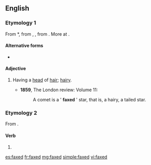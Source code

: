 ==English==

===Etymology 1===
From {{etyl|enm}} *{{term||faxed|lang=enm}}, from {{etyl|ang}} {{term|feaxed|lang=ang}}, {{term|gefeaxed|ġefeaxed|haired, having hair|lang=ang}}, from {{term|feax||hair|lang=ang}}. More at {{l|en|fax}}.

====Alternative forms====
* {{l|en|fixed}}

====Adjective====
{{en-adjective}}

# {{archaic|obsolete}} Having a [[head]] of [[hair]]; [[hairy]].
#*'''1859''', The London review: Volume 11:
#*: A comet is a ' '''faxed''' ' star, that is, a hairy, a tailed star.

===Etymology 2===
From {{term|fax||to send a fax/facsimile|lang=en}}.

====Verb====
{{infl|en|verb form}}

# {{past of|fax}}

[[es:faxed]]
[[fr:faxed]]
[[mg:faxed]]
[[simple:faxed]]
[[vi:faxed]]
